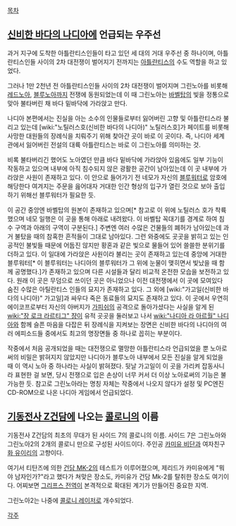 [[목차]]
== [[신비한 바다의 나디아]]에 언급되는 우주선 ==
과거 지구에 도착한 아틀란티스인들이 타고 있던 세 대의 거대 우주선 중 하나이며, 아틀란티스인들 사이의 2차 대전쟁이 벌어지기 전까지는 [[아틀란티스]]의 수도 역할을 하고 있었다.

그러나 1만 2천년 전 아틀란티스인들 사이의 2차 대전쟁이 벌어지며 그린노아를 비롯해 [[레드노아]], [[블루노아]]까지 전쟁에 동원되었는데 이 때 그린노아는 [[바벨탑]]의 빛을 정통으로 맞아 불타버린 채 바다 밑바닥에 가라앉고 만다.

나디아 본편에서는 진실을 아는 소수의 인물들로부터 잃어버린 고향 및 아틀란티스라 불리고 있는데 [wiki:"노틸러스호(신비한 바다의 나디아)" 노틸러스호]가 페이트를 비롯해 사망한 대원들의 장례식을 치뤄주기 위해 찾아간 곳이 바로 이 곳이다. 즉, 나디아 세계관에서 잃어버린 전설의 대륙 아틀란티스는 바로 이 그린노아를 의미하는 것.

비록 불타버리긴 했어도 노아였던 만큼 바다 밑바닥에 가라앉아 있음에도 일부 기능이 작동하고 있으며 내부에 아직 침수되지 않은 광활한 공간이 남아있는데 이 곳 내부에 가라앉은 사원이 존재하고 있다. 이 안으로 들어가기 전 네모가 자신의 [[블루워터]]로 암호에 해당한다 여겨지는 주문을 읊어대자 거대한 인간 형상의 입구가 열린 것으로 보아 출입하기 위해선 블루워터가 필요한 듯.

이 공간 중앙엔 바벨탑의 원본이 존재하고 있으며[* 참고로 이 위에 노틸러스 호가 착륙했으며 네모 일행은 이 곳을 통해 아래로 내려왔다. 이 바벨탑 꼭대기를 경계로 하여 침수 구역과 아래의 구역이 구분된다.] 주변엔 여러 수많은 건물들의 폐허가 남아있는데 과거 불탔을 때의 참혹한 흔적들이 그대로 남아있다. 그런 와중에도 곳곳을 밝히고 있는 인공적인 불빛들 때문에 어둡진 않지만 황혼과 같은 빛으로 물들어 있어 쓸쓸한 분위기를 더하고 있다. 이 일대에 가라앉은 사원이라 불리는 곳이 존재하고 있는데 중앙에 거대한 블루워터[* 이 블루워터는 나디아의 블루워터가 그 위에 눈물이 맺히면서 빛났을 때 함께 공명했다.]가 존재하고 있으며 다른 시설들과 달리 비교적 온전한 모습을 보전하고 있다. 원래 이 곳은 무덤으로 쓰이던 곳은 아니었으나 이전 대전쟁에서 이 곳에 모여있다 숨진 수많은 아틸란티스 인들의 묘지가 존재하고 있다. 그 외에 [wiki:"가고일(신비한 바다의 나디아)" 가고일]과 싸우다 죽은 동료들의 묘지도 존재하고 있다. 이 곳에서 우연히 에이코프로부터 자신의 아버지가 [[가피쉬]]의 공격으로 돌아가셨다는 사실을 알게 된 [[wiki:"장 로크 라르티그" 쟝]]이 유적 곳곳을 둘러보고 나서 [[wiki:"나디아 라 아르월" 나디아]]와 함께 슬픈 마음을 다잡은 뒤 장례식을 지켜보는 장면은 신비한 바다의 나디아의 여러 에피소드들 중에서도 최고의 명장면들 중 하나로 꼽히는 부분이다.

작중에서 처음 공개되었을 때는 대전쟁으로 멸망한 아틀란티스라 언급되었을 뿐 노아로써의 비밀은 밝혀지지 않았지만 나디아가 블루노아 내부에서 모든 진실을 알게 되었을 때 이 역시 노아 중 하나라는 사실이 밝혀졌다. 뒷날 가고일이 이 곳을 가리켜 잡동사니라 표현한 걸 보면, 당시 전쟁으로 입은 손상이 너무 커서 더 이상 노아로써의 기능은 불가능한 듯. 참고로 그린노아라는 명칭 자체는 작중에서 나오지 않다가 설정 및 PC엔진 CD-ROM으로 나온 나디아 게임에서 언급되었다.

== [[기동전사 Z건담]]에 나오는 [[콜로니]]의 이름 ==
기동전사 Z건담의 최초의 무대가 된 사이드 7의 콜로니의 이름. 사이드 7은 그린노아와 그린노아2의 2개의 콜로니 만으로 구성된 사이드이다. 주인공 [[카미유 비단]]과 여자친구 [[화 유이리]]의 고향이다. 

여기서 티탄즈에 의한 [[건담 MK-2]]의 테스트가 이루어졌으며, 제리드가 카미유에게 "뭐야 남자인가?"라고 했다가 쳐맞은 장소도, 카미유가 건담 Mk-2를 탈취한 장소도 여기이다. 어찌보면 [[그리프스 전역]]이 본격적으로 확대된 계기가 만들어진 중요한 지역.

그린노아2는 나중에 [[콜로니 레이저]]로 개수되었다.

[[각주]]
